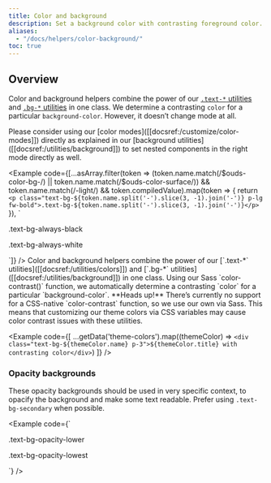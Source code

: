 ```yaml
---
title: Color and background
description: Set a background color with contrasting foreground color.
aliases:
  - "/docs/helpers/color-background/"
toc: true
---
```



## Overview

Color and background helpers combine the power of our [`.text-*` utilities]([[docsref:/utilities/colors]]) and [`.bg-*` utilities]([[docsref:/utilities/background]]) in one class. We determine a contrasting `color` for a particular `background-color`. However, it doesn’t change mode at all.

<Callout type="info">
Please consider using our [color modes]([[docsref:/customize/color-modes]]) directly as explained in our [background utilities]([[docsref:/utilities/background]]) to set nested components in the right mode directly as well.
</Callout>

<Example code={[...asArray.filter(token => (token.name.match(/\$ouds-color-bg-/) || token.name.match(/\$ouds-color-surface/)) && token.name.match(/-light/) && token.compiledValue).map(token => {
    return `<p class="text-bg-${token.name.split('-').slice(3, -1).join('-')} p-lg fw-bold">.text-bg-${token.name.split('-').slice(3, -1).join('-')}</p>`
  }),
  `<p class="text-bg-always-black p-lg fw-bold">.text-bg-always-black</p>
  <p class="text-bg-always-white p-lg fw-bold">.text-bg-always-white</p>`]} />

<Callout type="info" name="warning-color-assistive-technologies" />

<BootstrapCompatibility>
Color and background helpers combine the power of our [`.text-*` utilities]([[docsref:/utilities/colors]]) and [`.bg-*` utilities]([[docsref:/utilities/background]]) in one class. Using our Sass `color-contrast()` function, we automatically determine a contrasting `color` for a particular `background-color`.

<Callout type="warning">
**Heads up!** There’s currently no support for a CSS-native `color-contrast` function, so we use our own via Sass. This means that customizing our theme colors via CSS variables may cause color contrast issues with these utilities.
</Callout>

<Example code={[
  ...getData('theme-colors').map((themeColor) => `<div class="text-bg-${themeColor.name} p-3">${themeColor.title} with contrasting color</div>`)
]} />
</BootstrapCompatibility>

### Opacity backgrounds

These opacity backgrounds should be used in very specific context, to opacify the background and make some text readable. Prefer using `.text-bg-secondary` when possible.

<Example code={`<p class="text-bg-opacity-lower p-lg fw-bold">.text-bg-opacity-lower</p>
  <p class="text-bg-opacity-lowest p-lg fw-bold">.text-bg-opacity-lowest</p>`} />
